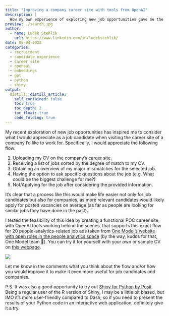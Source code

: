```yaml
---
title: "Improving a company career site with tools from OpenAI"
description: |
  How my own experience of exploring new job opportunities gave me the idea of how the company's career site could be easily improved using OpenAI's tools.
preview: ./search.jpg
author:
  - name: Luděk Stehlík
    url: https://www.linkedin.com/in/ludekstehlik/
date: 05-04-2023
categories:
  - recruitment 
  - candidate experience
  - career site
  - openaai
  - embeddings
  - gpt
  - python 
  - shiny
output:
  distill::distill_article:
    self_contained: false
    toc: true
    toc_depth: 2
    toc_float: true
    code_folding: true
---
```


My recent exploration of new job opportunities has inspired me to consider what I would appreciate as a job candidate when visiting the career site of a company I'd like to work for. Specifically, I would appreciate the following flow:

1. Uploading my CV on the company's career site.
2. Receiving a list of jobs sorted by the degree of match to my CV. 
3. Obtaining an overview of my major mis/matches for the selected job.
4. Having the option to ask specific questions about the job (e.g. What could be the biggest challenge for me?)
5. Not/Applying for the job after considering the provided information.

It's clear that a process like this would make life easier not only for job candidates but also for companies, as more relevant candidates would likely apply for posted vacancies on average (as far as people are looking for similar jobs they have done in the past).

I tested the feasibility of this idea by creating a functional POC career site, with OpenAI tools working behind the scenes, that supports this exact flow for 20 people-analytics-related job ads taken from [One Model's website with open roles in the people analytics space](https://www.onemodel.co/roles-in-people-analytics-hr-technology) (by the way, kudos for that, One Model team 👏). You can try it for yourself with your own or sample CV on [this webpage](https://aanalytics.shinyapps.io/cv-job-fit-analysis/).

<img src="./screenshot.png">

Let me know in the comments what you think about the flow and/or how you would improve it to make it even more useful for job candidates and companies.

P.S. It was also a good opportunity to try out [Shiny for Python by Posit](https://shiny.rstudio.com/py/). Being a regular user of the R version of Shiny, I may be a little bit biased, but IMO it's more user-friendly compared to Dash, so if you need to present the results of your Python code in an interactive web application, definitely give it a try.

